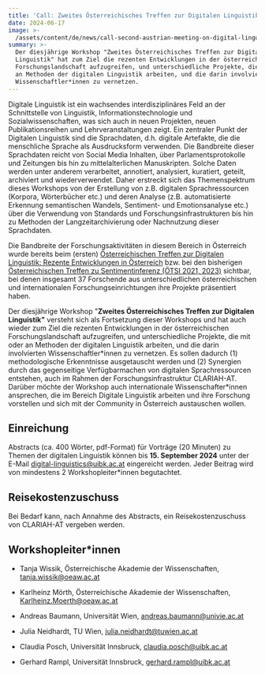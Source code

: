 ```yaml
---
title: 'Call: Zweites Österreichisches Treffen zur Digitalen Linguistik'
date: 2024-06-17
image: >-
  /assets/content/de/news/call-second-austrian-meeting-on-digital-linguistics/image.png
summary: >-
  Der diesjährige Workshop "Zweites Österreichisches Treffen zur Digitalen
  Linguistik" hat zum Ziel die rezenten Entwicklungen in der österreichischen
  Forschungslandschaft aufzugreifen, und unterschiedliche Projekte, die mit oder
  an Methoden der digitalen Linguistik arbeiten, und die darin involvierten
  Wissenschaftler*innen zu vernetzen.
---
```

Digitale Linguistik ist ein wachsendes interdisziplinäres Feld an der Schnittstelle von Linguistik, Informationstechnologie und Sozialwissenschaften, was sich auch in neuen Projekten, neuen Publikationsreihen und Lehrveranstaltungen zeigt. Ein zentraler Punkt der Digitalen Linguistik sind die Sprachdaten, d.h. digitale Artefakte, die die menschliche Sprache als Ausdrucksform verwenden. Die Bandbreite dieser Sprachdaten reicht von Social Media Inhalten, über Parlamentsprotokolle und Zeitungen bis hin zu mittelalterlichen Manuskripten. Solche Daten werden unter anderem verarbeitet, annotiert, analysiert, kuratiert, geteilt, archiviert und wiederverwendet. Daher erstreckt sich das Themenspektrum dieses Workshops von der Erstellung von z.B. digitalen Sprachressourcen (Korpora, Wörterbücher etc.) und deren Analyse (z.B. automatisierte Erkennung semantischen Wandels, Sentiment- und Emotionsanalyse etc.) über die Verwendung von Standards und Forschungsinfrastrukturen bis hin zu Methoden der Langzeitarchivierung oder Nachnutzung dieser Sprachdaten.

Die Bandbreite der Forschungsaktivitäten in diesem Bereich in Österreich wurde bereits beim (ersten) [Österreichischen Treffen zur Digitalen Linguistik: Rezente Entwicklungen in Österreich](https://clariah.at/de/events/digital-linguistics-recent-developments-in-austria-olt-2023/) bzw. bei den bisherigen [Österreichischen Treffen zu Sentimentinferenz (ÖTSI 2021, 2023)](https://evsl.univie.ac.at/digital-philology/oesterreichisches-treffen-zu-sentimentinferenz-oetsi/) sichtbar, bei denen insgesamt 37 Forschende aus unterschiedlichen österreichischen und internationalen Forschungseinrichtungen ihre Projekte präsentiert haben.

Der diesjährige Workshop "**Zweites Österreichisches Treffen zur Digitalen Linguistik"** versteht sich als Fortsetzung dieser Workshops und hat auch wieder zum Ziel die rezenten Entwicklungen in der österreichischen Forschungslandschaft aufzugreifen, und unterschiedliche Projekte, die mit oder an Methoden der digitalen Linguistik arbeiten, und die darin involvierten Wissenschaftler\*innen zu vernetzen. Es sollen dadurch (1) methodologische Erkenntnisse ausgetauscht werden und (2) Synergien durch das gegenseitige Verfügbarmachen von digitalen Sprachressourcen entstehen, auch im Rahmen der Forschungsinfrastruktur CLARIAH-AT. Darüber möchte der Workshop auch internationale Wissenschafter\*innen ansprechen, die im Bereich Digitale Linguistik arbeiten und ihre Forschung vorstellen und sich mit der Community in Österreich austauschen wollen.

## Einreichung

Abstracts (ca. 400 Wörter, pdf-Format) für Vorträge (20 Minuten) zu Themen der digitalen Linguistik können bis **15. September 2024** unter der E-Mail [digital-linguistics@uibk.ac.at](mailto:digital-linguistics@uibk.ac.at) eingereicht werden. Jeder Beitrag wird von mindestens 2 Workshopleiter\*innen begutachtet.

## Reisekostenzuschuss

Bei Bedarf kann, nach Annahme des Abstracts, ein Reisekostenzuschuss von CLARIAH-AT vergeben werden.

## Workshopleiter\*innen

* Tanja Wissik, Österreichische Akademie der Wissenschaften, [tanja.wissik@oeaw.ac.at](mailto:tanja.wissik@oeaw.ac.at)

* Karlheinz Mörth, Österreichische Akademie der Wissenschaften, [Karlheinz.Moerth@oeaw.ac.at](mailto:Karlheinz.Moerth@oeaw.ac.at)

* Andreas Baumann, Universität Wien, [andreas.baumann@univie.ac.at](mailto:andreas.baumann@univie.ac.at)

* Julia Neidhardt, TU Wien, [julia.neidhardt@tuwien.ac.at](mailto:julia.neidhardt@tuwien.ac.at)

* Claudia Posch, Universität Innsbruck, [claudia.posch@uibk.ac.at](mailto:claudia.posch@uibk.ac.at)

* Gerhard Rampl, Universität Innsbruck, [gerhard.rampl@uibk.ac.at](mailto:gerhard.rampl@uibk.ac.at)
